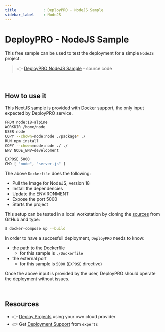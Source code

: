 ```yaml
---
title            : DeployPRO - NodeJS Sample 
sidebar_label    : NodeJS
---
```


# DeployPRO - NodeJS Sample

This free sample can be used to test the deployment for a simple `NodeJS` project. 

> 👉 [DeployPRO NodeJS Sample](https://github.com/app-generator/deploypro-nodejs) - source code

<br />

## How to use it

This NextJS sample is provided with [Docker](https://github.com/app-generator/deploypro-nodejs/blob/main/Dockerfile) support, the only input expected by DeployPRO service. 

```bash
FROM node:18-alpine
WORKDIR /home/node
USER node
COPY --chown=node:node ./package* ./
RUN npm install
COPY --chown=node:node ./ ./
ENV NODE_ENV=development

EXPOSE 5000
CMD [ "node", "server.js" ]
```

The above `Dockerfile` does the following: 

- Pull the Image for NodeJS, version 18
- Install the dependencies 
- Update the ENVIRONMENT
- Expose the port 5000
- Starts the project  

This setup can be tested in a local workstation by cloning the [sources](https://github.com/app-generator/deploypro-nodejs) from GitHub and type:

```bash
$ docker-compose up --build
```

In order to have a succesfull deployment, `DeployPRO` needs to know:

- the path to the Dockerfile
  - for this sample is `./Dockerfile`
- the external port
  - for this sample is `5000` (`EXPOSE` directive)

Once the above input is provided by the user, DeployPRO should operate the deployment without issues. 

<br />

## Resources

- 👉 [Deploy Projects](https://deploypro.dev/) using your own cloud provider
- 👉 Get [Deployment Support](https://deploypro.dev/support/) from `experts` 

